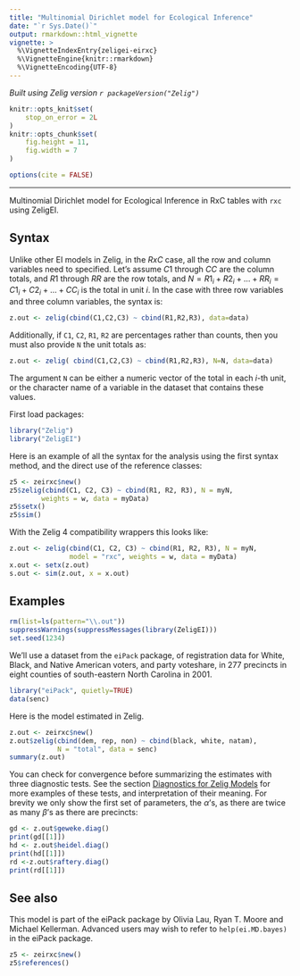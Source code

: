 ```yaml
---
title: "Multinomial Dirichlet model for Ecological Inference"
date: "`r Sys.Date()`"
output: rmarkdown::html_vignette
vignette: >
  %\VignetteIndexEntry{zeligei-eirxc}
  %\VignetteEngine{knitr::rmarkdown}
  %\VignetteEncoding{UTF-8}
---
```


*Built using Zelig version `r packageVersion("Zelig")`*

```r
knitr::opts_knit$set(
    stop_on_error = 2L
)
knitr::opts_chunk$set(
    fig.height = 11,
    fig.width = 7
)

options(cite = FALSE)
```
---



Multinomial Dirichlet model for Ecological Inference in RxC tables with `rxc` using ZeligEI.

Syntax
------

Unlike other EI models in Zelig, in the $RxC$ case, all the row and column variables need to specified.  Let's assume $C1$ through $CC$ are the column totals, and $R1$ through $RR$ are the row totals, and $N=R1_i + R2_i + \ldots + RR_i = C1_i + C2_i + \ldots + CC_i$ is the total in unit $i$.  In the case with three row variables and three column variables, the syntax is:

```r
z.out <- zelig(cbind(C1,C2,C3) ~ cbind(R1,R2,R3), data=data)
```

Additionally, if `C1`, `C2`, `R1`, `R2` are percentages rather than counts, then you must also provide `N` the unit totals as:

```r
z.out <- zelig( cbind(C1,C2,C3) ~ cbind(R1,R2,R3), N=N, data=data)
```

The argument `N` can be either a numeric vector of the total in each *i*-th unit, or the character name of a variable in the dataset that contains these values.

First load packages:

```r
library("Zelig")
library("ZeligEI")
```

Here is an example of all the syntax for the analysis using the first syntax method, and the direct use of the reference classes:

```r
z5 <- zeirxc$new()
z5$zelig(cbind(C1, C2, C3) ~ cbind(R1, R2, R3), N = myN,
        weights = w, data = myData)
z5$setx()
z5$sim()
```

With the Zelig 4 compatibility wrappers this looks like:

```r
z.out <- zelig(cbind(C1, C2, C3) ~ cbind(R1, R2, R3), N = myN,
               model = "rxc", weights = w, data = myData)
x.out <- setx(z.out)
s.out <- sim(z.out, x = x.out)
```

Examples
------

```r
rm(list=ls(pattern="\\.out"))
suppressWarnings(suppressMessages(library(ZeligEI)))
set.seed(1234)
```

We'll use a dataset from the `eiPack` package, of registration data for White, Black, and Native American voters, and party voteshare, in 277 precincts in eight counties of south-eastern North Carolina in 2001.
```r
library("eiPack", quietly=TRUE)
data(senc)
```

Here is the model estimated in Zelig.
```r
z.out <- zeirxc$new()
z.out$zelig(cbind(dem, rep, non) ~ cbind(black, white, natam),
            N = "total", data = senc)
summary(z.out)
```

You can check for convergence before summarizing the estimates with three diagnostic tests.  See the section [Diagnostics for Zelig Models](diagnostics.html) for more examples of these tests, and interpretation of their meaning.  For brevity we only show the first set of parameters, the $\alpha$'s, as there are twice as many $\beta$'s as there are precincts:

```r
gd <- z.out$geweke.diag()
print(gd[[1]])
hd <- z.out$heidel.diag()
print(hd[[1]])
rd <-z.out$raftery.diag()
print(rd[[1]])
```



See also
------

This model is part of the eiPack package by Olivia Lau, Ryan T. Moore and Michael Kellerman. Advanced users may wish to refer to
`help(ei.MD.bayes)` in the eiPack package.

```r
z5 <- zeirxc$new()
z5$references()
```
